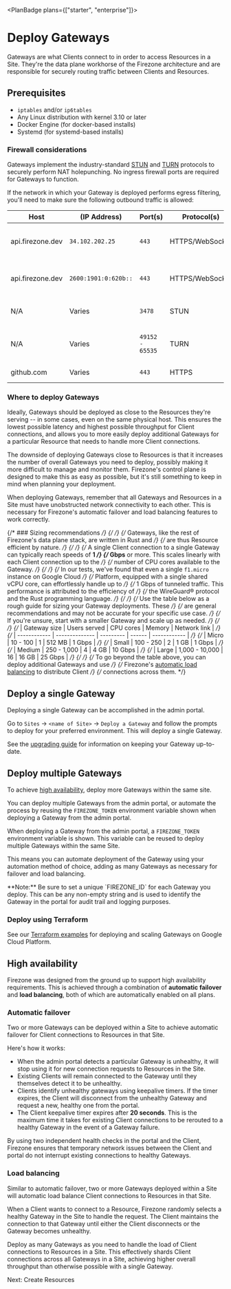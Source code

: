 
<PlanBadge plans={["starter", "enterprise"]}>

# Deploy Gateways

</PlanBadge>

Gateways are what Clients connect to in order to access Resources in a Site.
They're the data plane workhorse of the Firezone architecture and are
responsible for securely routing traffic between Clients and Resources.

## Prerequisites

- `iptables` and/or `ip6tables`
- Any Linux distribution with kernel 3.10 or later
- Docker Engine (for docker-based installs)
- Systemd (for systemd-based installs)

### Firewall considerations

Gateways implement the industry-standard
[STUN](https://datatracker.ietf.org/doc/html/rfc8489) and
[TURN](https://www.rfc-editor.org/rfc/rfc8155.html) protocols to securely
perform NAT holepunching. No ingress firewall ports are required for Gateways to
function.

If the network in which your Gateway is deployed performs egress filtering,
you'll need to make sure the following outbound traffic is allowed:

| Host             | (IP Address)         | Port(s)         | Protocol(s)     | Purpose                    |
| ---------------- | -------------------- | --------------- | --------------- | -------------------------- |
| api.firezone.dev | `34.102.202.25`      | `443`           | HTTPS/WebSocket | Control Plane API (IPv4)   |
| api.firezone.dev | `2600:1901:0:620b::` | `443`           | HTTPS/WebSocket | Control Plane API (IPv6)   |
| N/A              | Varies               | `3478`          | STUN            | STUN protocol signaling    |
| N/A              | Varies               | `49152 - 65535` | TURN            | TURN protocol channel data |
| github.com       | Varies               | `443`           | HTTPS           | Gateway upgrades           |

### Where to deploy Gateways

Ideally, Gateways should be deployed as close to the Resources they're serving
-- in some cases, even on the same physical host. This ensures the lowest
possible latency and highest possible throughput for Client connections, and
allows you to more easily deploy additional Gateways for a particular Resource
that needs to handle more Client connections.

The downside of deploying Gateways close to Resources is that it increases the
number of overall Gateways you need to deploy, possibly making it more difficult
to manage and monitor them. Firezone's control plane is designed to make this as
easy as possible, but it's still something to keep in mind when planning your
deployment.

<Alert color="warning">
  When deploying Gateways, remember that all Gateways and Resources in a Site
  must have unobstructed network connectivity to each other. This is necessary
  for Firezone's automatic failover and load balancing features to work
  correctly.
</Alert>

{/* ### Sizing recommendations */} {/* */}
{/* Gateways, like the rest of Firezone's data plane stack, are written in Rust and */}
{/* are thus Resource efficient by nature. */} {/* */}
{/* A single Client connection to a single Gateway can typically reach speeds of **1 */}
{/* Gbps** or more. This scales linearly with each Client connection up to the */}
{/* number of CPU cores available to the Gateway. */} {/* */}
{/* In our tests, we've found that even a single `f1.micro` instance on Google Cloud */}
{/* Platform, equipped with a single shared vCPU core, can effortlessly handle up to */}
{/* 1 Gbps of tunneled traffic. This performance is attributed to the efficiency of */}
{/* the WireGuard® protocol and the Rust programming language. */} {/* */}
{/* Use the table below as a rough guide for sizing your Gateway deployments. These */}
{/* are general recommendations and may not be accurate for your specific use case. */}
{/* If you're unsure, start with a smaller Gateway and scale up as needed. */}
{/*  */}
{/* | Gateway size | Users served   | CPU cores | Memory | Network link | */}
{/* | ------------ | -------------- | --------- | ------ | ------------ | */}
{/* | Micro        | 10 - 100       | 1         | 512 MB | 1 Gbps       | */}
{/* | Small        | 100 - 250      | 2         | 1 GB   | 1 Gbps       | */}
{/* | Medium       | 250 - 1,000    | 4         | 4 GB   | 10 Gbps      | */}
{/* | Large        | 1,000 - 10,000 | 16        | 16 GB  | 25 Gbps      | */}
{/*  */}
{/* To go beyond the table above, you can deploy additional Gateways and use */}
{/* Firezone's [automatic load balancing](#load-balancing) to distribute Client */}
{/* connections across them. */}

## Deploy a single Gateway

Deploying a single Gateway can be accomplished in the admin portal.

Go to `Sites` -> `<name of Site>` -> `Deploy a Gateway` and follow the prompts
to deploy for your preferred environment. This will deploy a single Gateway.

See the [upgrading guide](/kb/administer/upgrading) for information on keeping
your Gateway up-to-date.

## Deploy multiple Gateways

To achieve [high availability](#high-availability), deploy more Gateways within
the same site.

You can deploy multiple Gateways from the admin portal, or automate the process
by reusing the `FIREZONE_TOKEN` environment variable shown when deploying a
Gateway from the admin portal.

When deploying a Gateway from the admin portal, a `FIREZONE_TOKEN` environment
variable is shown. This variable can be reused to deploy multiple Gateways
within the same Site.

This means you can automate deployment of the Gateway using your automation
method of choice, adding as many Gateways as necessary for failover and load
balancing.

<Alert color="warning">
  **Note:** Be sure to set a unique `FIREZONE_ID` for each Gateway you deploy.
  This can be any non-empty string and is used to identify the Gateway in the
  portal for audit trail and logging purposes.
</Alert>

### Deploy using Terraform

See our
[Terraform examples](https://github.com/firezone/firezone/tree/main/terraform/examples)
for deploying and scaling Gateways on Google Cloud Platform.

## High availability

Firezone was designed from the ground up to support high availability
requirements. This is achieved through a combination of **automatic failover**
and **load balancing**, both of which are automatically enabled on all plans.

### Automatic failover

Two or more Gateways can be deployed within a Site to achieve automatic failover
for Client connections to Resources in that Site.

Here's how it works:

- When the admin portal detects a particular Gateway is unhealthy, it will stop
  using it for new connection requests to Resources in the Site.
- Existing Clients will remain connected to the Gateway until they themselves
  detect it to be unhealthy.
- Clients identify unhealthy gateways using keepalive timers. If the timer
  expires, the Client will disconnect from the unhealthy Gateway and request a
  new, healthy one from the portal.
- The Client keepalive timer expires after **20 seconds**. This is the maximum
  time it takes for existing Client connections to be rerouted to a healthy
  Gateway in the event of a Gateway failure.

By using two independent health checks in the portal and the Client, Firezone
ensures that temporary network issues between the Client and portal do not
interrupt existing connections to healthy Gateways.

### Load balancing

Similar to automatic failover, two or more Gateways deployed within a Site will
automatic load balance Client connections to Resources in that Site.

When a Client wants to connect to a Resource, Firezone randomly selects a
healthy Gateway in the Site to handle the request. The Client maintains the
connection to that Gateway until either the Client disconnects or the Gateway
becomes unhealthy.

Deploy as many Gateways as you need to handle the load of Client connections to
Resources in a Site. This effectively shards Client connections across all
Gateways in a Site, achieving higher overall throughput than otherwise possible
with a single Gateway.

<NextStep href="/kb/deploy/resources">Next: Create Resources</NextStep>

<SupportOptions />
